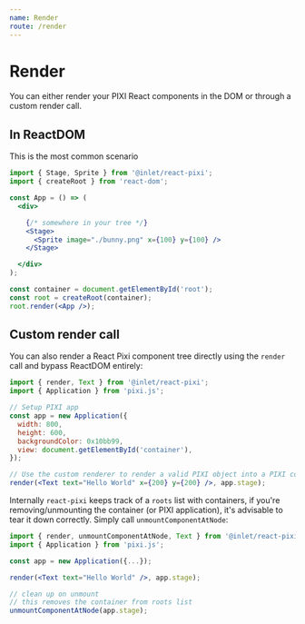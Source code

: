 ```yaml
---
name: Render
route: /render
---
```


# Render

You can either render your PIXI React components in the DOM or through a custom render call.

## In ReactDOM

This is the most common scenario


```jsx
import { Stage, Sprite } from '@inlet/react-pixi';
import { createRoot } from 'react-dom';

const App = () => (
  <div>

    {/* somewhere in your tree */}
    <Stage>
      <Sprite image="./bunny.png" x={100} y={100} />
    </Stage>

  </div>
);

const container = document.getElementById('root');
const root = createRoot(container);
root.render(<App />);
```

## Custom render call

You can also render a React Pixi component tree directly using the `render` call and bypass ReactDOM entirely:


```jsx
import { render, Text } from '@inlet/react-pixi';
import { Application } from 'pixi.js';

// Setup PIXI app
const app = new Application({
  width: 800,
  height: 600,
  backgroundColor: 0x10bb99,
  view: document.getElementById('container'),
});

// Use the custom renderer to render a valid PIXI object into a PIXI container.
render(<Text text="Hello World" x={200} y={200} />, app.stage);
```

Internally `react-pixi` keeps track of a `roots` list with containers, if you're removing/unmounting the container (or PIXI application),
it's advisable to tear it down correctly. Simply call `unmountComponentAtNode`:


```jsx
import { render, unmountComponentAtNode, Text } from '@inlet/react-pixi';
import { Application } from 'pixi.js';

const app = new Application({...});

render(<Text text="Hello World" />, app.stage);

// clean up on unmount
// this removes the container from roots list
unmountComponentAtNode(app.stage);
```

